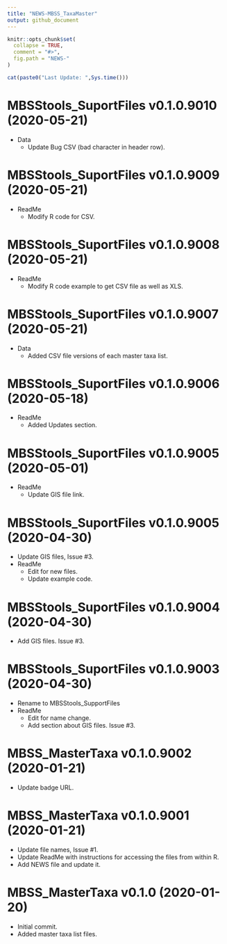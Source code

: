 ```yaml
---
title: "NEWS-MBSS_TaxaMaster"
output: github_document
---
```


<!-- NEWS.md is generated from NEWS.Rmd. Please edit that file -->

```r
knitr::opts_chunk$set(
  collapse = TRUE,
  comment = "#>",
  fig.path = "NEWS-"
)
```

```r
cat(paste0("Last Update: ",Sys.time()))
```
MBSStools_SuportFiles v0.1.0.9010 (2020-05-21)
================
* Data
    + Update Bug CSV (bad character in header row).
    
MBSStools_SuportFiles v0.1.0.9009 (2020-05-21)
================
* ReadMe
    + Modify R code for CSV.

MBSStools_SuportFiles v0.1.0.9008 (2020-05-21)
================
* ReadMe
    + Modify R code example to get CSV file as well as XLS.

MBSStools_SuportFiles v0.1.0.9007 (2020-05-21)
================
* Data
    + Added CSV file versions of each master taxa list.

MBSStools_SuportFiles v0.1.0.9006 (2020-05-18)
================
* ReadMe
    + Added Updates section.
    
MBSStools_SuportFiles v0.1.0.9005 (2020-05-01)
================
* ReadMe
    + Update GIS file link.

MBSStools_SuportFiles v0.1.0.9005 (2020-04-30)
================
* Update GIS files, Issue #3.
* ReadMe
    + Edit for new files.
    + Update example code.

MBSStools_SuportFiles v0.1.0.9004 (2020-04-30)
================
* Add GIS files.  Issue #3.

MBSStools_SuportFiles v0.1.0.9003 (2020-04-30)
================
* Rename to MBSStools_SupportFiles
* ReadMe
    + Edit for name change.
    + Add section about GIS files.  Issue #3.

MBSS_MasterTaxa v0.1.0.9002 (2020-01-21)
================
* Update badge URL.

MBSS_MasterTaxa v0.1.0.9001 (2020-01-21)
================
* Update file names, Issue #1.
* Update ReadMe with instructions for accessing the files from within R.
* Add NEWS file and update it.

MBSS_MasterTaxa v0.1.0 (2020-01-20)
================
* Initial commit.
* Added master taxa list files.

